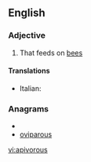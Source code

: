 ==English==

===Adjective===
{{en-adj}}

# That feeds on [[bee]]s

====Translations====
{{trans-top|that feeds on bees}}
* Italian: {{t-|it|apivoro}}
{{trans-mid}}

{{trans-bottom}}

===Anagrams===
* {{alphagram|aiooprsuv}}
* [[oviparous#English|oviparous]]


[[vi:apivorous]]